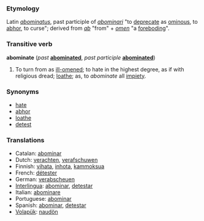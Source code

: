 ===Etymology===
Latin ''[[abominatus]]'', past participle of ''[[abominari]]'' "to [[deprecate]] as [[ominous]], to [[abhor]], to curse"; derived from ''[[ab]]'' "from" + ''[[omen]]'' "a [[foreboding]]".

===Transitive verb===
'''abominate''' (''past'' '''[[abominated]]''', ''past participle'' '''[[abominated]]''')
#To turn from as [[ill-omened]]; to hate in the highest degree, as if with religious dread; [[loathe]]; as, to ''abominate'' all [[impiety]].

===Synonyms===
*[[hate]]
*[[abhor]]
*[[loathe]]
*[[detest]]

===Translations===
* Catalan: [[abominar]]
* Dutch: [[verachten]], [[verafschuwen]]
* Finnish: [[vihata]], [[inhota]], [[kammoksua]]
* French: [[détester]] 
* German: [[verabscheuen]] 
* [[Interlingua]]: [[abominar]], [[detestar]] 
* Italian: [[abominare]] 
* Portuguese: [[abominar]] 
* Spanish: [[abominar]], [[detestar]]
* [[Volapük]]: [[naudön]]